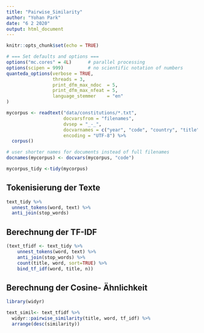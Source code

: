 ---
title: "Pairwise_Similarity"
author: "Yohan Park"
date: "6 2 2020"
output: html_document
---

```{r setup, include=FALSE}
knitr::opts_chunk$set(echo = TRUE)
```


```{r}
# === Set defaults and options ===
options("mc.cores" = 4L)      # parallel processing
options(scipen = 999)         # no scientific notation of numbers
quanteda_options(verbose = TRUE,
                 threads = 3,
                 print_dfm_max_ndoc  = 5,
                 print_dfm_max_nfeat = 5,
                 language_stemmer    = "en"
)

```

```{r}
mycorpus <- readtext("data/constitutions/*.txt",
                     docvarsfrom = "filenames",
                     dvsep = "_-_",
                     docvarnames = c("year", "code", "country", "title"),
                     encoding = "UTF-8") %>%
  corpus()

# user shorter names for documents instead of full filenames
docnames(mycorpus) <- docvars(mycorpus, "code")

mycorpus_tidy <-tidy(mycorpus)


```

## Tokenisierung der Texte
```{r}

text_tidy %>% 
  unnest_tokens(word, text) %>% 
  anti_join(stop_words)

```

## Berechnung der TF-IDF

```{r}
(text_tfidf <- text_tidy %>% 
    unnest_tokens(word, text) %>% 
    anti_join(stop_words) %>% 
    count(title, word, sort=TRUE) %>% 
    bind_tf_idf(word, title, n))

```


## Berechnung der Cosine- Ähnlichkeit
```{r}
library(widyr)

text_simil<- text_tfidf %>% 
  widyr::pairwise_similarity(title, word, tf_idf) %>% 
  arrange(desc(similarity))

```


